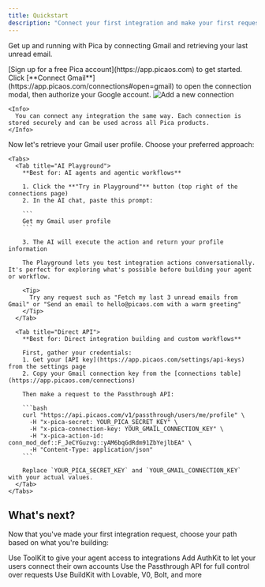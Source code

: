 ```yaml
---
title: Quickstart
description: "Connect your first integration and make your first request in under 5 minutes"
---
```


Get up and running with Pica by connecting Gmail and retrieving your last unread email.

<Steps>
  <Step title="Create your Pica account">
    [Sign up for a free Pica account](https://app.picaos.com) to get started.
  </Step>
  
  <Step title="Connect Gmail ">
    Click [**Connect Gmail**](https://app.picaos.com/connections#open=gmail) to open the connection modal, then authorize your Google account.
    <img src="/images/new-connection.gif" alt="Add a new connection" />
    
    <Info>
      You can connect any integration the same way. Each connection is stored securely and can be used across all Pica products.
    </Info>
  </Step>
  
  <Step title="Make your first request">
    Now let's retrieve your Gmail user profile. Choose your preferred approach:
    
    <Tabs>
      <Tab title="AI Playground">
        **Best for: AI agents and agentic workflows**
        
        1. Click the **"Try in Playground"** button (top right of the connections page)
        2. In the AI chat, paste this prompt:
        
        ```
        Get my Gmail user profile
        ```
        
        3. The AI will execute the action and return your profile information
        
        The Playground lets you test integration actions conversationally. It's perfect for exploring what's possible before building your agent or workflow.
        
        <Tip>
          Try any request such as "Fetch my last 3 unread emails from Gmail" or "Send an email to hello@picaos.com with a warm greeting"
        </Tip>
      </Tab>
      
      <Tab title="Direct API">
        **Best for: Direct integration building and custom workflows**
        
        First, gather your credentials:
        1. Get your [API key](https://app.picaos.com/settings/api-keys) from the settings page
        2. Copy your Gmail connection key from the [connections table](https://app.picaos.com/connections)
        
        Then make a request to the Passthrough API:
        
        ```bash
        curl "https://api.picaos.com/v1/passthrough/users/me/profile" \
          -H "x-pica-secret: YOUR_PICA_SECRET_KEY" \
          -H "x-pica-connection-key: YOUR_GMAIL_CONNECTION_KEY" \
          -H "x-pica-action-id: conn_mod_def::F_JeCYGuzvg::yAM6bqGdRdm91ZbYejlbEA" \
          -H "Content-Type: application/json"
        ```
        
        Replace `YOUR_PICA_SECRET_KEY` and `YOUR_GMAIL_CONNECTION_KEY` with your actual values.
      </Tab>
    </Tabs>
  </Step>
</Steps>

## What's next?

Now that you've made your first integration request, choose your path based on what you're building:

<CardGroup cols={2}>
  <Card
    title="Build an AI agent with tools"
    icon="robot"
    href="/get-started/welcome#choose-your-path"
  >
    Use ToolKit to give your agent access to integrations
  </Card>
  <Card
    title="Build a SaaS app with integrations"
    icon="plug"
    href="/get-started/welcome#choose-your-path"
  >
    Add AuthKit to let your users connect their own accounts
  </Card>
  <Card
    title="Make direct API requests"
    icon="code"
    href="/get-started/welcome#choose-your-path"
  >
    Use the Passthrough API for full control over requests
  </Card>
  <Card
    title="Vibe code with prompts"
    icon="wand-magic-sparkles"
    href="/get-started/welcome#choose-your-path"
  >
    Use BuildKit with Lovable, V0, Bolt, and more
  </Card>
</CardGroup>